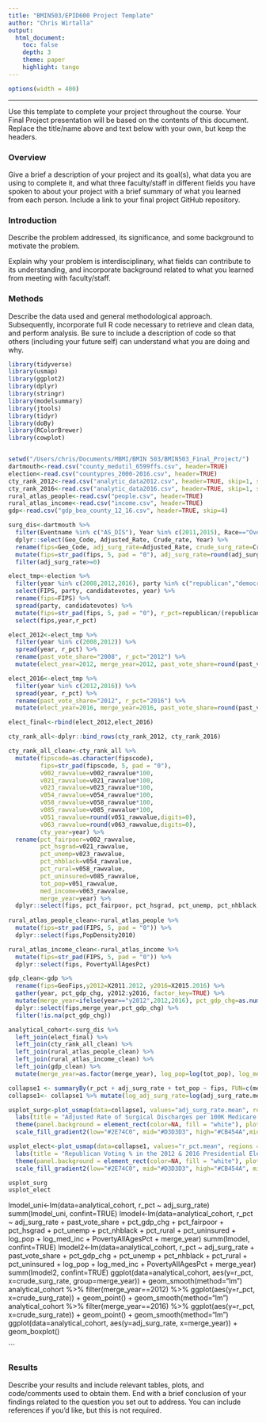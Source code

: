 ```yaml
---
title: "BMIN503/EPID600 Project Template"
author: "Chris Wirtalla"
output: 
  html_document:
    toc: false 
    depth: 3 
    theme: paper 
    highlight: tango
---
```

```r
options(width = 400)
```  
***
Use this template to complete your project throughout the course. Your Final Project presentation will be based on the contents of this document. Replace the title/name above and text below with your own, but keep the headers.

### Overview
Give a brief a description of your project and its goal(s), what data you are using to complete it, and what three faculty/staff in different fields you have spoken to about your project with a brief summary of what you learned from each person. Include a link to your final project GitHub repository.


### Introduction 
Describe the problem addressed, its significance, and some background to motivate the problem.

Explain why your problem is interdisciplinary, what fields can contribute to its understanding, and incorporate background related to what you learned from meeting with faculty/staff.


### Methods
Describe the data used and general methodological approach. Subsequently, incorporate full R code necessary to retrieve and clean data, and perform analysis. Be sure to include a description of code so that others (including your future self) can understand what you are doing and why.


```r
library(tidyverse)
library(usmap)
library(ggplot2)
library(dplyr)
library(stringr)
library(modelsummary)
library(jtools)
library(tidyr)
library(doBy)
library(RColorBrewer)
library(cowplot)


setwd("/Users/chris/Documents/MBMI/BMIN 503/BMIN503_Final_Project/")
dartmouth<-read.csv("county_medutil_6599ffs.csv", header=TRUE)
election<-read.csv("countypres_2000-2016.csv", header=TRUE)
cty_rank_2012<-read.csv("analytic_data2012.csv", header=TRUE, skip=1, sep=",")
cty_rank_2016<-read.csv("analytic_data2016.csv", header=TRUE, skip=1, sep=",")
rural_atlas_people<-read.csv("people.csv", header=TRUE)
rural_atlas_income<-read.csv("income.csv", header=TRUE)
gdp<-read.csv("gdp_bea_county_12_16.csv", header=TRUE, skip=4)

surg_dis<-dartmouth %>%
  filter(Eventname %in% c("AS_DIS"), Year %in% c(2011,2015), Race=="Overall", Gender=="All") %>%
  dplyr::select(Geo_Code, Adjusted_Rate, Crude_rate, Year) %>%
  rename(fips=Geo_Code, adj_surg_rate=Adjusted_Rate, crude_surg_rate=Crude_rate, surg_year=Year) %>%
  mutate(fips=str_pad(fips, 5, pad = "0"), adj_surg_rate=round(adj_surg_rate,digits=1), crude_surg_rate=round(crude_surg_rate,digits=1), merge_year=ifelse(surg_year==2011,2012,2016)) %>%
  filter(adj_surg_rate>=0)

elect_tmp<-election %>%
  filter(year %in% c(2008,2012,2016), party %in% c("republican","democrat"), !is.na(FIPS), !is.na(candidatevotes)) %>%
  select(FIPS, party, candidatevotes, year) %>%
  rename(fips=FIPS) %>%
  spread(party, candidatevotes) %>%
  mutate(fips=str_pad(fips, 5, pad = "0"), r_pct=republican/(republican+democrat)) %>%
  select(fips,year,r_pct)

elect_2012<-elect_tmp %>%
  filter(year %in% c(2008,2012)) %>%
  spread(year, r_pct) %>%
  rename(past_vote_share="2008", r_pct="2012") %>%
  mutate(elect_year=2012, merge_year=2012, past_vote_share=round(past_vote_share*100,digits=1), r_pct=round(r_pct*100,digits=1))

elect_2016<-elect_tmp %>%
  filter(year %in% c(2012,2016)) %>%
  spread(year, r_pct) %>%
  rename(past_vote_share="2012", r_pct="2016") %>%
  mutate(elect_year=2016, merge_year=2016, past_vote_share=round(past_vote_share*100,digits=1), r_pct=round(r_pct*100,digits=1))

elect_final<-rbind(elect_2012,elect_2016)

cty_rank_all<-dplyr::bind_rows(cty_rank_2012, cty_rank_2016)

cty_rank_all_clean<-cty_rank_all %>%
  mutate(fipscode=as.character(fipscode),
         fips=str_pad(fipscode, 5, pad = "0"),
         v002_rawvalue=v002_rawvalue*100,
         v021_rawvalue=v021_rawvalue*100,
         v023_rawvalue=v023_rawvalue*100,
         v054_rawvalue=v054_rawvalue*100,
         v058_rawvalue=v058_rawvalue*100,
         v085_rawvalue=v085_rawvalue*100,
         v051_rawvalue=round(v051_rawvalue,digits=0),
         v063_rawvalue=round(v063_rawvalue,digits=0),
         cty_year=year) %>%
  rename(pct_fairpoor=v002_rawvalue,
         pct_hsgrad=v021_rawvalue, 
         pct_unemp=v023_rawvalue,
         pct_nhblack=v054_rawvalue,
         pct_rural=v058_rawvalue,
         pct_uninsured=v085_rawvalue,
         tot_pop=v051_rawvalue,
         med_income=v063_rawvalue,
         merge_year=year) %>%
  dplyr::select(fips, pct_fairpoor, pct_hsgrad, pct_unemp, pct_nhblack, pct_rural, pct_uninsured, tot_pop, med_income, cty_year, merge_year)
  
rural_atlas_people_clean<-rural_atlas_people %>%
  mutate(fips=str_pad(FIPS, 5, pad = "0")) %>%
  dplyr::select(fips,PopDensity2010)

rural_atlas_income_clean<-rural_atlas_income %>%
  mutate(fips=str_pad(FIPS, 5, pad = "0")) %>%
  dplyr::select(fips, PovertyAllAgesPct)

gdp_clean<-gdp %>%
  rename(fips=GeoFips,y2012=X2011.2012, y2016=X2015.2016) %>%
  gather(year, pct_gdp_chg, y2012:y2016, factor_key=TRUE) %>%
  mutate(merge_year=ifelse(year=="y2012",2012,2016), pct_gdp_chg=as.numeric(pct_gdp_chg)) %>%
  dplyr::select(fips,merge_year,pct_gdp_chg) %>%
  filter(!is.na(pct_gdp_chg))

analytical_cohort<-surg_dis %>%
  left_join(elect_final) %>%
  left_join(cty_rank_all_clean) %>%
  left_join(rural_atlas_people_clean) %>%
  left_join(rural_atlas_income_clean) %>%
  left_join(gdp_clean) %>%
  mutate(merge_year=as.factor(merge_year), log_pop=log(tot_pop), log_med_inc=log(med_income))

collapse1 <- summaryBy(r_pct + adj_surg_rate + tot_pop ~ fips, FUN=c(mean), data=analytical_cohort)
collapse1<- collapse1 %>% mutate(log_adj_surg_rate=log(adj_surg_rate.mean))

usplot_surg<-plot_usmap(data=collapse1, values="adj_surg_rate.mean", regions = "counties", exclude=c("HI","AK")) + 
  labs(title = "Adjusted Rate of Surgical Discharges per 100K Medicare Enrollees by US County", subtitle="(Mean of 2012 & 2016)") + 
  theme(panel.background = element_rect(color=NA, fill = "white"), plot.title = element_text(hjust = 0.5), plot.subtitle=element_text(hjust=0.5)) + 
  scale_fill_gradient2(low="#2E74C0", mid="#D3D3D3", high="#CB454A",midpoint=81.55, name="Rate", na.value="white")

usplot_elect<-plot_usmap(data=collapse1, values="r_pct.mean", regions = "counties", exclude=c("HI","AK")) +
  labs(title = "Republican Voting % in the 2012 & 2016 Presidential Elections by County") +
  theme(panel.background = element_rect(color=NA, fill = "white"), plot.title = element_text(hjust = 0.5)) +
  scale_fill_gradient2(low="#2E74C0", mid="#D3D3D3", high="#CB454A", midpoint=50, name="Republican %", na.value="white")

usplot_surg
usplot_elect

```

lmodel_uni<-lm(data=analytical_cohort, r_pct ~ adj_surg_rate)
summ(lmodel_uni, confint=TRUE)
lmodel<-lm(data=analytical_cohort, r_pct ~ adj_surg_rate + past_vote_share + pct_gdp_chg + pct_fairpoor + pct_hsgrad + pct_unemp + pct_nhblack + pct_rural + pct_uninsured + log_pop + log_med_inc + PovertyAllAgesPct + merge_year)
summ(lmodel, confint=TRUE)
lmodel2<-lm(data=analytical_cohort, r_pct ~ adj_surg_rate + past_vote_share + pct_gdp_chg + pct_unemp + pct_nhblack + pct_rural + pct_uninsured + log_pop + log_med_inc + PovertyAllAgesPct + merge_year)
summ(lmodel2, confint=TRUE)
ggplot(data=analytical_cohort, aes(y=r_pct, x=crude_surg_rate, group=merge_year)) + geom_smooth(method="lm")
analytical_cohort %>% filter(merge_year==2012) %>% ggplot(aes(y=r_pct, x=crude_surg_rate)) + geom_point() + geom_smooth(method="lm")
analytical_cohort %>% filter(merge_year==2016) %>% ggplot(aes(y=r_pct, x=crude_surg_rate)) + geom_point() + geom_smooth(method="lm")
ggplot(data=analytical_cohort, aes(y=adj_surg_rate, x=merge_year)) + geom_boxplot()


```


### Results
Describe your results and include relevant tables, plots, and code/comments used to obtain them. End with a brief conclusion of your findings related to the question you set out to address. You can include references if you'd like, but this is not required.
